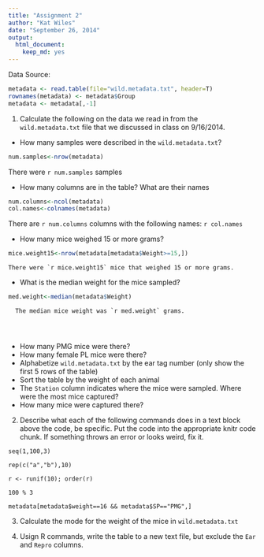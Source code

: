 ```yaml
---
title: "Assignment 2"
author: "Kat Wiles"
date: "September 26, 2014"
output:
  html_document:
    keep_md: yes
---
```


Data Source:
```r
metadata <- read.table(file="wild.metadata.txt", header=T)
rownames(metadata) <- metadata$Group
metadata <- metadata[,-1]
```

1.  Calculate the following on the data we read in from the `wild.metadata.txt` file that we discussed in class on 9/16/2014.

  * How many samples were described in the `wild.metadata.txt`?
  
```r
num.samples<-nrow(metadata)
```
  There were `r num.samples` samples
  
  
   * How many columns are in the table? What are their names
  
```r
num.columns<-ncol(metadata)
col.names<-colnames(metadata)
```  
  There are `r num.columns` columns with the following names: `r col.names`
  
  
  * How many mice weighed 15 or more grams?
```r
mice.weight15<-nrow(metadata[metadata$Weight>=15,])
```
    There were `r mice.weight15` mice that weighed 15 or more grams.
  
  * What is the median weight for the mice sampled?
```r
med.weight<-median(metadata$Weight)
```
      The median mice weight was `r med.weight` grams.
      
      
      
  * How many PMG mice were there?
  * How many female PL mice were there?
  * Alphabetize `wild.metadata.txt` by the ear tag number (only show the first 5 rows of the table)
  * Sort the table by the weight of each animal
  * The `Station` column indicates where the mice were sampled. Where were the most mice captured?
  * How many mice were captured there?


2.	Describe what each of the following commands does in a text block above the code, be specific. Put the code into the appropriate knitr code chunk. If something throws an error or looks weird, fix it.

```
seq(1,100,3)
```

```
rep(c("a","b"),10)
```

```
r <- runif(10); order(r)
```

```
100 % 3
```

```
metadata[metadata$weight==16 && metadata$SP=="PMG",]
```


3.	Calculate the mode for the weight of the mice in `wild.metadata.txt`


4.	Usign R commands, write the table to a new text file, but exclude the `Ear` and `Repro` columns.

